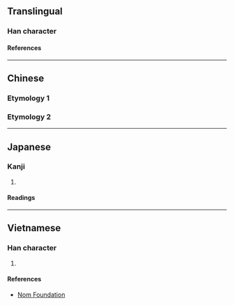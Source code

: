 {{character info/new}}
==Translingual==

===Han character===
{{Han char|rn=66|rad=攴|as=11|sn=15|four=71747|canj=SRYE|ids=⿰區攴}}

====References====
{{Han ref|kx=0475.060|dkj=13367|dj=0829.100|hdz=21472.120|uh=657A}}

----

==Chinese==

===Etymology 1===
{{zh-see|驅|v}}

===Etymology 2===
{{zh-see|毆|v}}

----

==Japanese==

===Kanji===
{{ja-kanji|grade=|rs=攴11}}

# {{defn|lang=ja|sort=攴11}}

====Readings====
{{ja-readings
|on=く
|kun=かあける, かある
}}

----

==Vietnamese==

===Han character===
{{vi-readings|rs=攴11|reading=khu}}

# {{defn|lang=vi|sort=攴11}}

====References====
* [http://nomfoundation.org/common/nom_details.php?codepoint=657a Nom Foundation]